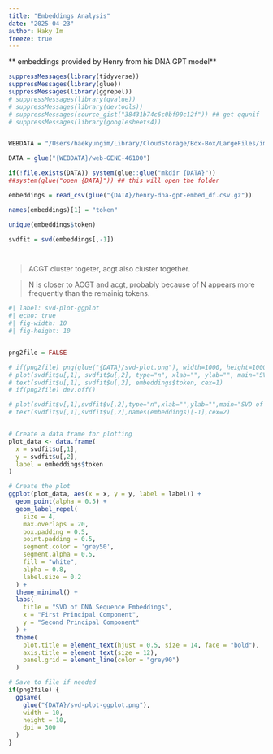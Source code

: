 ```yaml
---
title: "Embeddings Analysis"
date: "2025-04-23"
author: Haky Im
freeze: true
---
```


** embeddings provided by Henry from his DNA GPT model**

```r
suppressMessages(library(tidyverse))
suppressMessages(library(glue))
suppressMessages(library(ggrepel))
# suppressMessages(library(qvalue))
# suppressMessages(library(devtools))
# suppressMessages(source_gist("38431b74c6c0bf90c12f")) ## get qqunif
# suppressMessages(library(googlesheets4))


WEBDATA = "/Users/haekyungim/Library/CloudStorage/Box-Box/LargeFiles/imlab-data/data-Github/web-data"

DATA = glue("{WEBDATA}/web-GENE-46100")

if(!file.exists(DATA)) system(glue::glue("mkdir {DATA}"))
##system(glue("open {DATA}")) ## this will open the folder 


```


```r

embeddings = read_csv(glue("{DATA}/henry-dna-gpt-embed_df.csv.gz"))

names(embeddings)[1] = "token"

unique(embeddings$token)

svdfit = svd(embeddings[,-1])




```

> ACGT cluster togeter, acgt also cluster together.

> N is closer to ACGT and acgt, probably because of N appears more frequently than the remainig tokens.

```r
#| label: svd-plot-ggplot
#| echo: true
#| fig-width: 10
#| fig-height: 10


png2file = FALSE

# if(png2file) png(glue("{DATA}/svd-plot.png"), width=1000, height=1000)
# plot(svdfit$u[,1], svdfit$u[,2], type="n", xlab="", ylab="", main="SVD of DNA sequence embeddings")
# text(svdfit$u[,1], svdfit$u[,2], embeddings$token, cex=1)
# if(png2file) dev.off()

# plot(svdfit$v[,1],svdfit$v[,2],type="n",xlab="",ylab="",main="SVD of DNA sequence embeddings")
# text(svdfit$v[,1],svdfit$v[,2],names(embeddings)[-1],cex=2)


# Create a data frame for plotting
plot_data <- data.frame(
  x = svdfit$u[,1],
  y = svdfit$u[,2],
  label = embeddings$token
)

# Create the plot
ggplot(plot_data, aes(x = x, y = y, label = label)) +
  geom_point(alpha = 0.5) +
  geom_label_repel(
    size = 4,
    max.overlaps = 20,
    box.padding = 0.5,
    point.padding = 0.5,
    segment.color = 'grey50',
    segment.alpha = 0.5,
    fill = "white",
    alpha = 0.8,
    label.size = 0.2
  ) +
  theme_minimal() +
  labs(
    title = "SVD of DNA Sequence Embeddings",
    x = "First Principal Component",
    y = "Second Principal Component"
  ) +
  theme(
    plot.title = element_text(hjust = 0.5, size = 14, face = "bold"),
    axis.title = element_text(size = 12),
    panel.grid = element_line(color = "grey90")
  )

# Save to file if needed
if(png2file) {
  ggsave(
    glue("{DATA}/svd-plot-ggplot.png"),
    width = 10,
    height = 10,
    dpi = 300
  )
}
```
